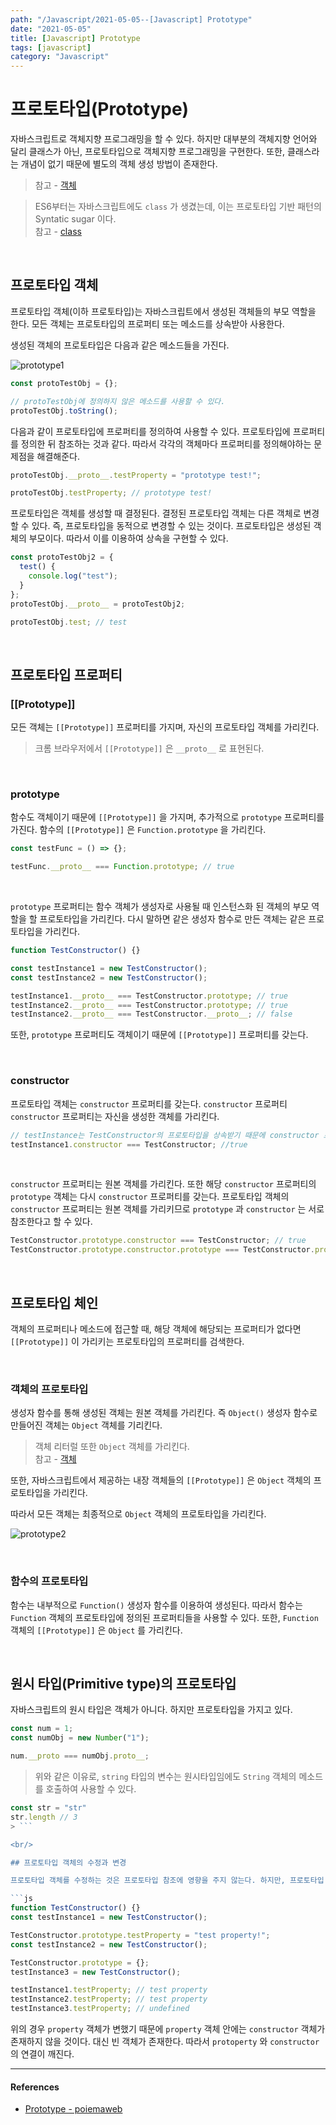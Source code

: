 ---
path: "/Javascript/2021-05-05--[Javascript] Prototype"
date: "2021-05-05"
title: [Javascript] Prototype
tags: [javascript]
category: "Javascript"
---

# 프로토타입(Prototype)

자바스크립트로 객체지향 프로그래밍을 할 수 있다. 하지만 대부분의 객체지향 언어와 달리 클래스가 아닌, 프로토타입으로 객체지향 프로그래밍을 구현한다. 또한, 클래스라는 개념이 없기 때문에 별도의 객체 생성 방법이 존재한다.

> 참고 - [객체](https://github.com/Im-D/Dev-Docs/blob/master/Javascript/object.md)

> ES6부터는 자바스크립트에도 `class` 가 생겼는데, 이는 프로토타입 기반 패턴의 Syntatic sugar 이다.<br/>
> 참고 - [class](https://github.com/Im-D/Dev-Docs/blob/master/Javascript/B_Class.md)

<br/>

## 프로토타입 객체

프로토타입 객체(이하 프로토타입)는 자바스크립트에서 생성된 객체들의 부모 역할을 한다. 모든 객체는 프로토타입의 프로퍼티 또는 메소드를 상속받아 사용한다.

생성된 객체의 프로토타입은 다음과 같은 메소드들을 가진다.

![prototype1](../assets/images/prototype1.png)

```js
const protoTestObj = {};

// protoTestObj에 정의하지 않은 메소드를 사용할 수 있다.
protoTestObj.toString();
```

다음과 같이 프로토타입에 프로퍼티를 정의하여 사용할 수 있다. 프로토타입에 프로퍼티를 정의한 뒤 참조하는 것과 같다. 따라서 각각의 객체마다 프로퍼티를 정의해야하는 문제점을 해결해준다.

```js
protoTestObj.__proto__.testProperty = "prototype test!";

protoTestObj.testProperty; // prototype test!
```

프로토타입은 객체를 생성할 때 결정된다. 결정된 프로토타입 객체는 다른 객체로 변경할 수 있다. 즉, 프로토타입을 동적으로 변경할 수 있는 것이다. 프로토타입은 생성된 객체의 부모이다. 따라서 이를 이용하여 상속을 구현할 수 있다.

```js
const protoTestObj2 = {
  test() {
    console.log("test");
  }
};
protoTestObj.__proto__ = protoTestObj2;

protoTestObj.test; // test
```

<br/>

## 프로토타입 프로퍼티

### [[Prototype]]

모든 객체는 `[[Prototype]]` 프로퍼티를 가지며, 자신의 프로토타입 객체를 가리킨다.

> 크롬 브라우저에서 `[[Prototype]]` 은 `__proto__` 로 표현된다.

<br/>

### prototype

함수도 객체이기 때문에 `[[Prototype]]` 을 가지며, 추가적으로 `prototype` 프로퍼티를 가진다. 함수의 `[[Prototype]]` 은 `Function.prototype` 을 가리킨다.

```js
const testFunc = () => {};

testFunc.__proto__ === Function.prototype; // true
```

<br/>

`prototype` 프로퍼티는 함수 객체가 생성자로 사용될 때 인스턴스화 된 객체의 부모 역할을 할 프로토타입을 가리킨다. 다시 말하면 같은 생성자 함수로 만든 객체는 같은 프로토타입을 가리킨다.

```js
function TestConstructor() {}

const testInstance1 = new TestConstructor();
const testInstance2 = new TestConstructor();

testInstance1.__proto__ === TestConstructor.prototype; // true
testInstance2.__proto__ === TestConstructor.prototype; // true
testInstance2.__proto__ === TestConstructor.__proto__; // false
```

또한, `prototype` 프로퍼티도 객체이기 때문에 `[[Prototype]]` 프로퍼티를 갖는다.

<br/>

### constructor

프로토타입 객체는 `constructor` 프로퍼티를 갖는다. `constructor` 프로퍼티 `constructor` 프로퍼티는 자신을 생성한 객체를 가리킨다.

```js
// testInstance는 TestConstructor의 프로토타입을 상속받기 때문에 constructor 프로퍼티를 갖는다.
testInstance1.constructor === TestConstructor; //true
```

<br/>

`constructor` 프로퍼티는 원본 객체를 가리킨다. 또한 해당 `constructor` 프로퍼티의 `prototype` 객체는 다시 `constructor` 프로퍼티를 갖는다. 프로토타입 객체의 `constructor` 프로퍼티는 원본 객체를 가리키므로 `prototype` 과 `constructor` 는 서로 참조한다고 할 수 있다.

```js
TestConstructor.prototype.constructor === TestConstructor; // true
TestConstructor.prototype.constructor.prototype === TestConstructor.prototype; // true
```

<br/>

## 프로토타입 체인

객체의 프로퍼티나 메소드에 접근할 때, 해당 객체에 해당되는 프로퍼티가 없다면 `[[Prototype]]` 이 가리키는 프로토타입의 프로퍼티를 검색한다.

<br/>

### 객체의 프로토타입

생성자 함수를 통해 생성된 객체는 원본 객체를 가리킨다. 즉 `Object()` 생성자 함수로 만들어진 객체는 `Object` 객체를 기리킨다.

> 객체 리터럴 또한 `Object` 객체를 가리킨다. <br/>
참고 - [객체](https://github.com/Im-D/Dev-Docs/blob/master/Javascript/object.md#%EC%9E%90%EB%B0%94%EC%8A%A4%ED%81%AC%EB%A6%BD%ED%8A%B8%EC%97%90%EC%84%9C-%EC%A0%9C%EA%B3%B5%ED%95%98%EB%8A%94-%EC%83%9D%EC%84%B1%EC%9E%90-%EC%82%AC%EC%9A%A9)

또한, 자바스크립트에서 제공하는 내장 객체들의 `[[Prototype]]` 은 `Object` 객체의 프로토타입을 가리킨다.

따라서 모든 객체는 최종적으로 `Object` 객체의 프로토타입을 가리킨다.

![prototype2](../assets/images/prototype2.png)

<br/>

### 함수의 프로토타입

함수는 내부적으로 `Function()` 생성자 함수를 이용하여 생성된다. 따라서 함수는 `Function` 객체의 프로토타입에 정의된 프로퍼티들을 사용할 수 있다. 또한, `Function` 객체의 `[[Prototype]]` 은 `Object` 를 가리킨다.

<br/>

## 원시 타입(Primitive type)의 프로토타입

자바스크립트의 원시 타입은 객체가 아니다. 하지만 프로토타입을 가지고 있다.

```js
const num = 1;
const numObj = new Number("1");

num.__proto === numObj.proto__;
```
> 위와 같은 이유로, `string` 타입의 변수는 원시타입임에도 `String` 객체의 메소드를 호출하여 사용할 수 있다.
```js
const str = "str"
str.length // 3
> ```

<br/>

## 프로토타입 객체의 수정과 변경

프로토타입 객체를 수정하는 것은 프로토타입 참조에 영향을 주지 않는다. 하지만, 프로토타입 객체를 다른 객체로 변경하는 것은 프로토타입 참조에 영향을 준다.

```js
function TestConstructor() {}
const testInstance1 = new TestConstructor();

TestConstructor.prototype.testProperty = "test property!";
const testInstance2 = new TestConstructor();

TestConstructor.prototype = {};
testInstance3 = new TestConstructor();

testInstance1.testProperty; // test property
testInstance2.testProperty; // test property
testInstance3.testProperty; // undefined
```

위의 경우 `property` 객체가 변했기 때문에 `property` 객체 안에는 `constructor` 객체가 존재하지 않을 것이다. 대신 빈 객체가 존재한다. 따라서 `protoperty` 와 `constructor` 의 연결이 깨진다.

---

#### References

- [Prototype - poiemaweb](https://poiemaweb.com/js-prototype)